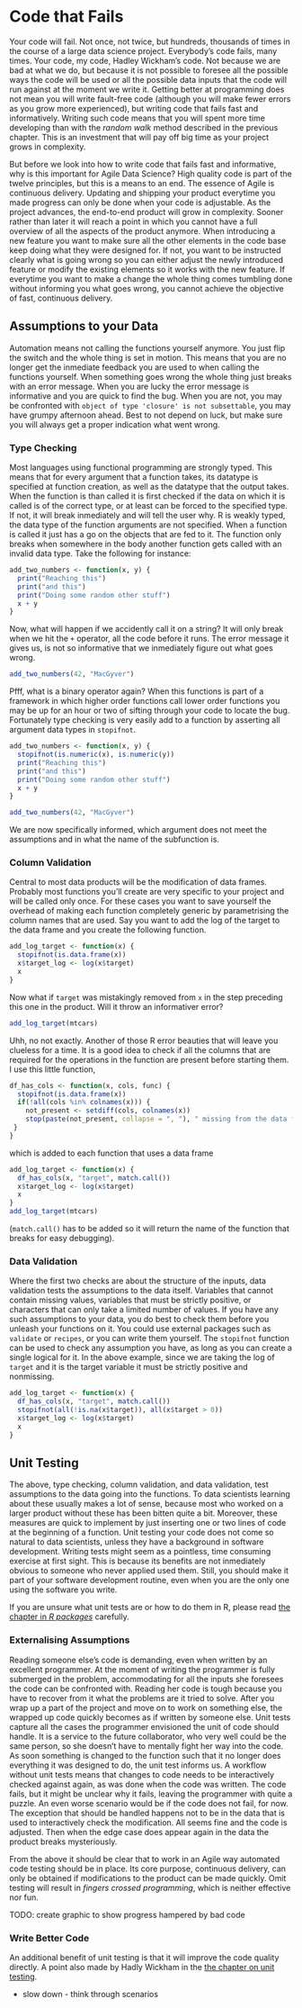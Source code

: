 # Code that Fails

Your code will fail. Not once, not twice, but hundreds, thousands of times in the course of a large data science project. Everybody's code fails, many times. Your code, my code, Hadley Wickham's code. Not because we are bad at what we do, but because it is not possible to foresee all the possible ways the code will be used or all the possible data inputs that the code will run against at the moment we write it. Getting better at programming does not mean you will write fault-free code (although you will make fewer errors as you grow more experienced), but writing code that fails fast and informatively. 
Writing such code means that you will spent more time developing than with the *random walk* method described in the previous chapter. This is an investment that will pay off big time as your project grows in complexity. 

But before we look into how to write code that fails fast and informative, why is this important for Agile Data Science? High quality code is part of the twelve principles, but this is a means to an end. The essence of Agile is continuous delivery. Updating and shipping your product everytime you made progress can only be done when your code is adjustable. As the project advances, the end-to-end product will grow in complexity. Sooner rather than later it will reach a point in which you cannot have a full overview of all the aspects of the product anymore. When introducing a new feature you want to make sure all the other elements in the code base keep doing what they were designed for. If not, you want to be instructed clearly what is going wrong so you can either adjust the newly introduced feature or modify the existing elements so it works with the new feature. If everytime you want to make a change the whole thing comes tumbling done without informing you what goes wrong, you cannot achieve the objective of fast, continuous delivery.

## Assumptions to your Data

Automation means not calling the functions yourself anymore. You just flip the switch and the whole thing is set in motion. This means that you are no longer get the inmediate feedback you are used to when calling the functions yourself. When something goes wrong the whole thing just breaks with an error message. When you are lucky the error message is informative and you are quick to find the bug. When you are not, you may be confronted with `object of type 'closure' is not subsettable`, you may have grumpy afternoon ahead. Best to not depend on luck, but make sure you will always get a proper indication what went wrong. 

### Type Checking

Most languages using functional programming are strongly typed. This means that for every argument that a function takes, its datatype is specified at function creation, as well as the datatype that the output takes. When the function is than called it is first checked if the data on which it is called is of the correct type, or at least can be forced to the specified type. If not, it will break inmediately and will tell the user why. R is weakly typed, the data type of the function arguments are not specified. When a function is called it just has a go on the objects that are fed to it. The function only breaks when somewhere in the body another function gets called with an invalid data type. Take the following for instance:

```r
add_two_numbers <- function(x, y) {
  print("Reaching this")
  print("and this")
  print("Doing some random other stuff")
  x + y
}
```

Now, what will happen if we accidently call it on a string? It will only break when we hit the `+` operator, all the code before it runs. The error message it gives us, is not so informative that we inmediately figure out what goes wrong.

```r
add_two_numbers(42, "MacGyver")
```

Pfff, what is a binary operator again? When this functions is part of a framework in which higher order functions call lower order functions you may be up for an hour or two of sifting through your code to locate the bug. Fortunately type checking is very easily add to a function by asserting all argument data types in `stopifnot`. 

```r
add_two_numbers <- function(x, y) {
  stopifnot(is.numeric(x), is.numeric(y))
  print("Reaching this")
  print("and this")
  print("Doing some random other stuff")
  x + y
}

add_two_numbers(42, "MacGyver")
```
We are now specifically informed, which argument does not meet the assumptions and in what the name of the subfunction is. 

### Column Validation

Central to most data products will be the modification of data frames. Probably most functions you'll create are very specific to your project and will be called only once. For these cases you want to save yourself the overhead of making each function completely generic by parametrising the column names that are used. Say you want to add the log of the target to the data frame and you create the following function.
```r
add_log_target <- function(x) {
  stopifnot(is.data.frame(x))
  x$target_log <- log(x$target)
  x
}
```
Now what if `target` was mistakingly removed from `x` in the step preceding this one in the product. Will it throw an informativer error?

```r
add_log_target(mtcars)
```
Uhh, no not exactly. Another of those R error beauties that will leave you clueless for a time. It is a good idea to check if all the columns that are required for the operations in the function are present before starting them. I use this little function,

```r
df_has_cols <- function(x, cols, func) { 
  stopifnot(is.data.frame(x))
  if(!all(cols %in% colnames(x))) {
    not_present <- setdiff(cols, colnames(x))
    stop(paste(not_present, collapse = ", "), " missing from the data frame in function ", func[[1]])
 }
}
```
which is added to each function that uses a data frame

```r
add_log_target <- function(x) {
  df_has_cols(x, "target", match.call())
  x$target_log <- log(x$target)
  x
}
add_log_target(mtcars)
```
(`match.call()` has to be added so it will return the name of the function that breaks for easy debugging).

### Data Validation

Where the first two checks are about the structure of the inputs, data validation tests the assumptions to the data itself. Variables that cannot contain missing values, variables that must be strictly positive, or characters that can only take a limited number of values. If you have any such assumptions to your data, you do best to check them before you unleash your functions on it. You could use external packages such as `validate` or `recipes`, or you can write them yourself. The `stopifnot` function can be used to check any assumption you have, as long as you can create a single logical for it. In the above example, since we are taking the log of `target` and it is the target variable it must be strictly positive and nonmissing.

```r
add_log_target <- function(x) {
  df_has_cols(x, "target", match.call())
  stopifnot(all(!is.na(x$target)), all(x$target > 0))
  x$target_log <- log(x$target)
  x
}
```

## Unit Testing

The above, type checking, column validation, and data validation, test assumptions to the data going into the functions. To data scientists learning about these usually makes a lot of sense, because most who worked on a larger product without these has been bitten quite a bit. Moreover, these measures are quick to implement by just inserting one or two lines of code at the beginning of a function. Unit testing your code does not come so natural to data scientists, unless they have a background in software development. Writing tests might seem as a pointless, time consuming exercise at first sight. This is because its benefits are not inmediately obvious to someone who never applied used them. Still, you should make it part of your software development routine, even when you are the only one using the software you write.

If you are unsure what unit tests are or how to do them in R, please read [the chapter in *R packages*](http://r-pkgs.had.co.nz/tests.html) carefully. 

### Externalising Assumptions

Reading someone else's code is demanding, even when written by an excellent programmer. At the moment of writing the programmer is fully submerged in the problem, accommodating for all the inputs she foresees the code can be confronted with. Reading her code is tough because you have to recover from it what the problems are it tried to solve. After you wrap up a part of the project and move on to work on something else, the wrapped up code quickly becomes as if written by someone else. Unit tests capture all the cases the programmer envisioned the unit of code should handle. It is a service to the future collaborator, who very well could be the same person, so she doesn't have to mentally fight her way into the code. As soon something is changed to the function such that it no longer does everything it was designed to do, the unit test informs us. A workflow without unit tests means that changes to code needs to be interactively checked against again, as was done when the code was written. The code fails, but it might be unclear why it fails, leaving the programmer with quite a puzzle. An even worse scenario would be if the code does not fail, for now. The exception that should be handled happens not to be in the data that is used to interactively check the modification. All seems fine and the code is adjusted. Then when the edge case does appear again in the data the product breaks mysteriously.

From the above it should be clear that to work in an Agile way automated code testing should be in place. Its core purpose, continuous delivery, can only be obtained if modifications to the product can be made quickly. Omit testing will result in *fingers crossed programming*, which is neither effective nor fun.

TODO: create graphic to show progress hampered by bad code

### Write Better Code

An additional benefit of unit testing is that it will improve the code quality directly. A point also made by Hadly Wickham in the [the chapter on unit testing](http://r-pkgs.had.co.nz/tests.html). 

* slow down - think through scenarios

